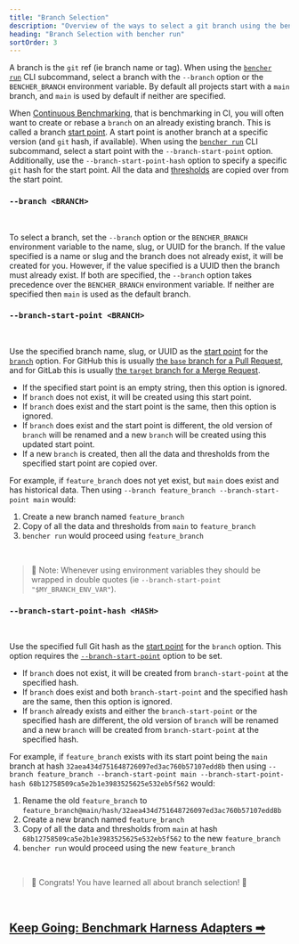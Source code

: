 ```yaml
---
title: "Branch Selection"
description: "Overview of the ways to select a git branch using the bencher run CLI subcommand"
heading: "Branch Selection with bencher run"
sortOrder: 3
---
```


A branch is the `git` ref (ie branch name or tag).
When using the <code><a href="/docs/explanation/bencher-run/">bencher run</a></code> CLI subcommand,
select a branch with the `--branch` option or the `BENCHER_BRANCH` environment variable.
By default all projects start with a `main` branch, and
`main` is used by default if neither are specified.

When [Continuous Benchmarking](/docs/explanation/continuous-benchmarking/), that is benchmarking in CI,
you will often want to create or rebase a `branch` on an already existing branch.
This is called a branch [start point][start point].
A start point is another branch at a specific version (and `git` hash, if available).
When using the <code><a href="/docs/explanation/bencher-run/">bencher run</a></code> CLI subcommand,
select a start point with the `--branch-start-point` option.
Additionally, use the `--branch-start-point-hash` option to specify a specific `git` hash for the start point.
All the data and [thresholds](/docs/explanation/thresholds/) are copied over from the start point.

[start point]: https://git-scm.com/docs/git-branch#Documentation/git-branch.txt-ltstart-pointgt

### `--branch <BRANCH>`

<br />

To select a branch, set the `--branch` option or the `BENCHER_BRANCH` environment variable
to the name, slug, or UUID for the branch.
If the value specified is a name or slug and the branch does not already exist, it will be created for you.
However, if the value specified is a UUID then the branch must already exist.
If both are specified, the `--branch` option takes precedence over the `BENCHER_BRANCH` environment variable.
If neither are specified then `main` is used as the default branch.

### `--branch-start-point <BRANCH>`

<br />

Use the specified branch name, slug, or UUID as the [start point][start point] for the [`branch`](#--branch-branch) option.
For GitHub this is usually [the `base` branch for a Pull Request][github base],
and for GitLab this is usually [the `target` branch for a Merge Request][gitlab target].

- If the specified start point is an empty string, then this option is ignored.
- If `branch` does not exist, it will be created using this start point.
- If `branch` does exist and the start point is the same, then this option is ignored.
- If `branch` does exist and the start point is different, the old version of `branch` will be renamed
  and a new `branch` will be created using this updated start point.
- If a new `branch` is created, then all the data and thresholds from the specified start point are copied over.

For example, if `feature_branch` does not yet exist, but `main` does exist and has historical data.
Then using `--branch feature_branch --branch-start-point main` would:
1. Create a new branch named `feature_branch`
2. Copy of all the data and thresholds from `main` to `feature_branch`
3. `bencher run` would proceed using `feature_branch`

[start point]: https://git-scm.com/docs/git-branch#Documentation/git-branch.txt-ltstart-pointgt
[github base]: https://docs.github.com/en/pull-requests/collaborating-with-pull-requests/proposing-changes-to-your-work-with-pull-requests/about-branches#working-with-branches
[gitlab target]: https://docs.gitlab.com/ee/user/project/merge_requests/creating_merge_requests.html#from-the-merge-request-list

<br />

> 🐰 Note: Whenever using environment variables they should be wrapped in double quotes (ie `--branch-start-point "$MY_BRANCH_ENV_VAR"`).

### `--branch-start-point-hash <HASH>`

<br />

Use the specified full Git hash as the [start point][start point] for the `branch` option.
This option requires the [`--branch-start-point`](#--branch-start-point-branch) option to be set.

- If `branch` does not exist, it will be created from `branch-start-point` at the specified hash.
- If `branch` does exist and both `branch-start-point` and the specified hash are the same,
  then this option is ignored.
- If `branch` already exists and either the `branch-start-point` or the specified hash are different,
  the old version of `branch` will be renamed
  and a new `branch` will be created from `branch-start-point` at the specified hash.

For example, if `feature_branch` exists with its start point being the `main` branch
at hash `32aea434d751648726097ed3ac760b57107edd8b`
then using `--branch feature_branch --branch-start-point main --branch-start-point-hash 68b12758509ca5e2b1e3983525625e532eb5f562`
would:

1. Rename the old `feature_branch` to `feature_branch@main/hash/32aea434d751648726097ed3ac760b57107edd8b`
1. Create a new branch named `feature_branch`
1. Copy of all the data and thresholds from `main` at hash `68b12758509ca5e2b1e3983525625e532eb5f562` to the new `feature_branch`
1. `bencher run` would proceed using the new `feature_branch`

[start point]: https://git-scm.com/docs/git-branch#Documentation/git-branch.txt-ltstart-pointgt

<br />

> 🐰 Congrats! You have learned all about branch selection! 🎉

<br/>

<h2><a href="/docs/explanation/adapters/">Keep Going: Benchmark Harness Adapters ➡</a></h2>
